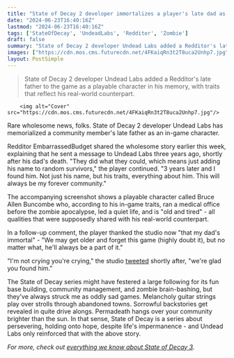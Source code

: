 ```yaml
---
title: "State of Decay 2 developer immortalizes a player's late dad as an in-game playable survivor: 'My heart skipped a beat when I saw his name'"
date: "2024-06-23T16:40:16Z"
lastmod: "2024-06-23T16:40:16Z"
tags: ['StateOfDecay', 'UndeadLabs', 'Redditor', 'Zombie']
draft: false
summary: "State of Decay 2 developer Undead Labs added a Redditor's late father to the game as a playable character in his memory, with traits that reflect his real-world counterpart."
images: ["https://cdn.mos.cms.futurecdn.net/4FKaiqRn3t2T8uca2Unhp7.jpg"]
layout: PostSimple
---
```

> State of Decay 2 developer Undead Labs added a Redditor's late father to the game as a playable character in his memory, with traits that reflect his real-world counterpart.


        <img alt="Cover" src="https://cdn.mos.cms.futurecdn.net/4FKaiqRn3t2T8uca2Unhp7.jpg"/>
        
Rare wholesome news, folks. State of Decay 2 developer Undead Labs has memorialized a community member's late father as an in-game character.

Redditor EmbarrassedBudget shared the wholesome story earlier this week, explaining that he sent a message to Undead Labs three years ago, shortly after his dad's death. "They did what they could, which means just adding his name to random survivors," the player continued. "3 years later and I found him. Not just his name, but his traits, everything about him. This will always be my forever community."

The accompanying screenshot shows a playable character called Bruce Allen Buncombe who, according to his in-game traits, ran a medical office before the zombie apocalypse, led a quiet life, and is "old and tired" - all qualities that were supposedly shared with his real-world counterpart.

In a follow-up comment, the player thanked the studio now "that my dad's immortal" - "We may get older and forget this game (highly doubt it), but no matter what, he'll always be a part of it."

"I'm not crying you're crying," the studio [tweeted](https://x.com/StateOfDecay/status/1804644258600865870) shortly after, "we're glad you found him."

The State of Decay series might have festered a large following for its fun base building, community management, and zombie brain-bashing, but they've always struck me as oddly sad games. Melancholy guitar strings play over strolls through abandoned towns. Sorrowful backstories get revealed in quite drive alongs. Permadeath hangs over your community brighter than the sun. In that sense, State of Decay is a series about persevering, holding onto hope, despite life's impermanence - and Undead Labs only reinforced that with the above story. 

*For more, check out *[<em>everything we know about State of Decay 3</em>](https://www.gamesradar.com/state-of-decay-3-guide/#:~:text=While%20Undead%20Labs%20is%20yet,is%20being%20developed%20in%20Unreal)*.*
        